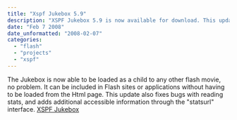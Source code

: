 ```yaml
---
title: "Xspf Jukebox 5.9"
description: "XSPF Jukebox 5.9 is now available for download. This update allows the Jukebox to be loaded as a child to any other flash movie, no problem. It can be included in Flash sites or applications without having to be loaded from the Html page. This update also fixes bugs with reading stats, and adds additional accessible information through the \"statsurl\" interface."
date: "Feb 7 2008"
date_unformatted: "2008-02-07"
categories:
  - "flash"
  - "projects"
  - "xspf"
---
```


The Jukebox is now able to be loaded as a child to any other flash movie, no problem. It can be included in Flash sites or applications without having to be loaded from the Html page. This update also fixes bugs with reading stats, and adds additional accessible information through the "statsurl" interface. [XSPF Jukebox](http://lacymorrow.com/projects/xspf)
